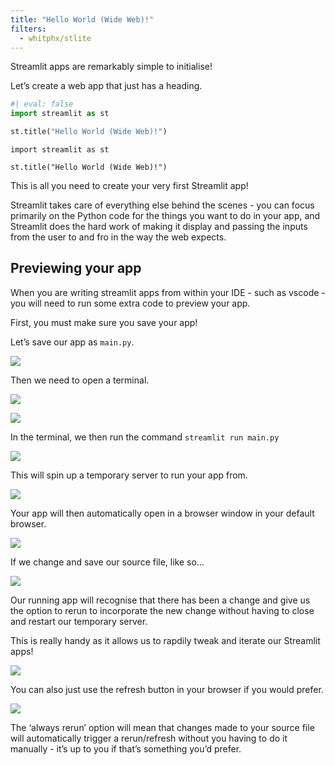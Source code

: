 ```yaml
---
title: "Hello World (Wide Web)!"
filters:
  - whitphx/stlite
---
```


Streamlit apps are remarkably simple to initialise!

Let's create a web app that just has a heading.

```python
#| eval: false
import streamlit as st

st.title("Hello World (Wide Web)!")
```

```stlite-python
import streamlit as st

st.title("Hello World (Wide Web)!")
```

This is all you need to create your very first Streamlit app!

Streamlit takes care of everything else behind the scenes - you can focus primarily on the Python code for the things you want to do in your app, and Streamlit does the hard work of making it display and passing the inputs from the user to and fro in the way the web expects.

## Previewing your app

When you are writing streamlit apps from within your IDE - such as vscode - you will need to run some extra code to preview your app.

First, you must make sure you save your app!

Let's save our app as `main.py`.

![](assets/2024-08-09-15-03-25.png)

Then we need to open a terminal.

![](assets/2024-08-09-14-55-13.png)

![](assets/2024-08-09-14-55-53.png)

In the terminal, we then run the command `streamlit run main.py`

![](assets/2024-08-09-15-04-01.png)

This will spin up a temporary server to run your app from.

![](assets/2024-08-09-15-04-43.png)

Your app will then automatically open in a browser window in your default browser.

![](assets/2024-08-09-15-05-10.png)

If we change and save our source file, like so...

![](assets/2024-08-09-15-06-40.png)

Our running app will recognise that there has been a change and give us the option to rerun to incorporate the new change without having to close and restart our temporary server.

This is really handy as it allows us to rapdily tweak and iterate our Streamlit apps!

![](assets/2024-08-09-15-07-34.png)

You can also just use the refresh button in your browser if you would prefer.

![](assets/2024-08-09-15-08-02.png)

The 'always rerun' option will mean that changes made to your source file will automatically trigger a rerun/refresh without you having to do it manually - it's up to you if that's something you'd prefer.
